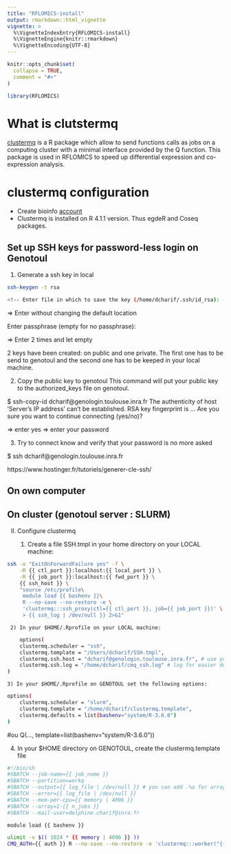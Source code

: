 ```yaml
---
title: "RFLOMICS-install"
output: rmarkdown::html_vignette
vignette: >
  %\VignetteIndexEntry{RFLOMICS-install}
  %\VignetteEngine{knitr::rmarkdown}
  %\VignetteEncoding{UTF-8}
---
```


```r
knitr::opts_chunk$set(
  collapse = TRUE,
  comment = "#>"
)
```

```r
library(RFLOMICS)
```

# What is clutstermq
[clustermq](https://github.com/mschubert/clustermq) is a R package which allow to send functions calls as jobs on a computing cluster with a minimal interface provided by the Q function. 
This package is used in RFLOMICS to speed up differential expression and co-expression analysis. 

# clustermq configuration

- Create bioinfo [account](http://bioinfo.genotoul.fr/index.php/ask-for/create-an-account-2/)
- Clustermq is installed on R 4.1.1 version. Thus egdeR and Coseq packages.

## Set up SSH keys for password-less login on Genotoul

  1)  Generate a ssh key in local
  
```bash

ssh-keygen -t rsa

<!-- Enter file in which to save the key (/home/dcharif/.ssh/id_rsa): -->

```

=> Enter without changing the default location

Enter passphrase (empty for no passphrase):

=> Enter 2 times and let empty

2 keys have been created: on public and one private. The first one has to be send to genotoul
and the second one has to be keeped in your local machine.

  2) Copy the public key to genotoul
This command will put your public key to the authorized_keys file on genotoul.

$ ssh-copy-id dcharif@genologin.toulouse.inra.fr
The authenticity of host 'Server's IP address' can't be established. RSA key fingerprint is ... Are you sure you want to continue connecting (yes/no)?

=> enter yes
=> enter your password

  3) Try to connect know and verify that your password is no more asked

$ ssh dcharif@genologin.toulouse.inra.fr


https://www.hostinger.fr/tutoriels/generer-cle-ssh/

## On own computer 



## On cluster (genotoul server : SLURM)






II) Configure clustermq


     1) Create a file SSH.tmpl in your home directory on your LOCAL machine:

```bash
ssh -o "ExitOnForwardFailure yes" -f \
    -R {{ ctl_port }}:localhost:{{ local_port }} \
    -R {{ job_port }}:localhost:{{ fwd_port }} \
    {{ ssh_host }} \
    "source /etc/profile\
     module load {{ bashenv }}\
     R --no-save --no-restore -e \
     'clustermq:::ssh_proxy(ctl={{ ctl_port }}, job={{ job_port }})' \
     > {{ ssh_log | /dev/null }} 2>&1"
```     


     2) In your $HOME/.Rprofile on your LOCAL machine:

```bash
    options(
    clustermq.scheduler = "ssh",
    clustermq.template = "/Users/dcharif/SSH.tmpl",
    clustermq.ssh.host = "dcharif@genologin.toulouse.inra.fr", # use your user and host, obviously
    clustermq.ssh.log = "/home/dcharif/cmq_ssh.log" # log for easier debugging
)
```

    3) In your $HOME/.Rprofile on GENOTOUL set the following options:

```bash
options(
    clustermq.scheduler = "slurm",
    clustermq.template = "/home/dcharif/clustermq.template",
    clustermq.defaults = list(bashenv="system/R-3.6.0")
)
```  

#ou Q(..., template=list(bashenv="system/R-3.6.0"))

   4) In your $HOME directory on GENOTOUL, create the clustermq.template file

```bash
#!/bin/sh
#SBATCH --job-name={{ job_name }}
#SBATCH --partition=workq
#SBATCH --output={{ log_file | /dev/null }} # you can add .%a for array index
#SBATCH --error={{ log_file | /dev/null }}
#SBATCH --mem-per-cpu={{ memory | 4096 }}
#SBATCH --array=1-{{ n_jobs }}
#SBATCH --mail-user=delphine.charif@inra.fr

module load {{ bashenv }}

ulimit -v $(( 1024 * {{ memory | 4096 }} ))
CMQ_AUTH={{ auth }} R --no-save --no-restore -e 'clustermq:::worker("{{ master}}")'
```  



